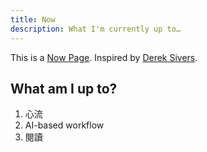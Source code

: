 ```yaml
---
title: Now
description: What I'm currently up to…
---
```



This is a [Now Page](https://nownownow.com/about).
Inspired by [Derek Sivers](https://sive.rs).

<LastUpdated />

## What am I up to?

1. 心流
2. AI-based workflow
3. 閱讀
